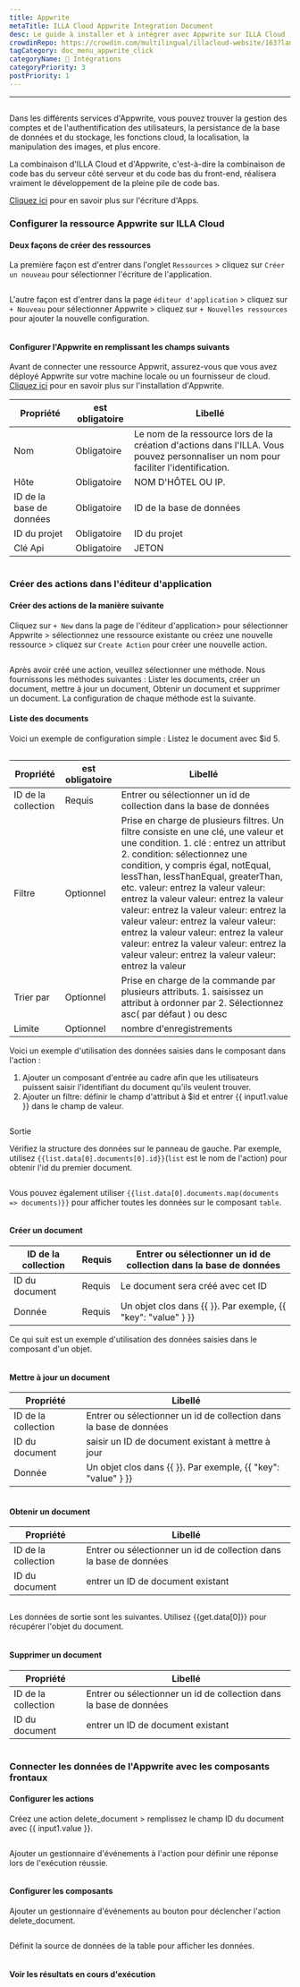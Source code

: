 ```yaml
---
title: Appwrite
metaTitle: ILLA Cloud Appwrite Integration Document
desc: Le guide à installer et à intégrer avec Appwrite sur ILLA Cloud
crowdinRepo: https://crowdin.com/multilingual/illacloud-website/163?languages=fr&filter=basic&value=0
tagCategory: doc_menu_appwrite_click
categoryName: 🔨 Intégrations
categoryPriority: 3
postPriority: 1
---
```


* * *

## <h2 hidden>Appwrite Databse</h2>

Dans les différents services d'Appwrite, vous pouvez trouver la gestion des comptes et de l'authentification des utilisateurs, la persistance de la base de données et du stockage, les fonctions cloud, la localisation, la manipulation des images, et plus encore. 

La combinaison d'ILLA Cloud et d'Appwrite, c'est-à-dire la combinaison de code bas du serveur côté serveur et du code bas du front-end, réalisera vraiment le développement de la pleine pile de code bas.

[Cliquez ici](https://appwrite.io/) pour en savoir plus sur l'écriture d'Apps.

### Configurer la ressource Appwrite sur ILLA Cloud

#### Deux façons de créer des ressources

La première façon est d'entrer dans l'onglet `Ressources` > cliquez sur `Créer un nouveau` pour sélectionner l'écriture de l'application. 

<img src='https://cdn.illacloud.com/official-website/img/docs/assemble/appwrite1.png' alt="" />

L'autre façon est d'entrer dans la page `éditeur d'application` > cliquez sur `+ Nouveau` pour sélectionner Appwrite > cliquez sur `+ Nouvelles ressources` pour ajouter la nouvelle configuration. 

<img src='https://cdn.illacloud.com/official-website/img/docs/assemble/appwrite2.png' alt="" />

#### Configurer l'Appwrite en remplissant les champs suivants

Avant de connecter une ressource Appwrit, assurez-vous que vous avez déployé Appwrite sur votre machine locale ou un fournisseur de cloud. [Cliquez ici](https://appwrite.io/docs/installation) pour en savoir plus sur l'installation d'Appwrite. 

| Propriété                | est obligatoire | Libellé                                                                                                                              |
| ------------------------ | --------------- | ------------------------------------------------------------------------------------------------------------------------------------ |
| Nom                      | Obligatoire     | Le nom de la ressource lors de la création d'actions dans l'ILLA. Vous pouvez personnaliser un nom pour faciliter l'identification.  |
| Hôte                     | Obligatoire     | NOM D'HÔTEL OU IP.                                                                                                                   |
| ID de la base de données | Obligatoire     | ID de la base de données                                                                                                             |
| ID du projet             | Obligatoire     | ID du projet                                                                                                                         |
| Clé Api                  | Obligatoire     | JETON                                                                                                                                |

<img src='https://cdn.illacloud.com/official-website/img/docs/assemble/appwrite3.png' alt="" />

### Créer des actions dans l'éditeur d'application

#### Créer des actions de la manière suivante

Cliquez sur `+ New` dans la page de l'éditeur d'application> pour sélectionner Appwrite > sélectionnez une ressource existante ou créez une nouvelle ressource > cliquez sur `Create Action` pour créer une nouvelle action. 

<img src='https://cdn.illacloud.com/official-website/img/docs/assemble/appwrite4.png' alt="" />

Après avoir créé une action, veuillez sélectionner une méthode. Nous fournissons les méthodes suivantes : Lister les documents, créer un document, mettre à jour un document, Obtenir un document et supprimer un document. La configuration de chaque méthode est la suivante. 

#### Liste des documents

Voici un exemple de configuration simple : Listez le document avec $id 5. 

<img src='https://cdn.illacloud.com/official-website/img/docs/assemble/appwrite5.png' alt="" />

| Propriété           | est obligatoire | Libellé                                                                                                                                                                                                                                                                                                                                                                                                                                                                                                                                                  |
| ------------------- | --------------- | -------------------------------------------------------------------------------------------------------------------------------------------------------------------------------------------------------------------------------------------------------------------------------------------------------------------------------------------------------------------------------------------------------------------------------------------------------------------------------------------------------------------------------------------------------- |
| ID de la collection | Requis          | Entrer ou sélectionner un id de collection dans la base de données                                                                                                                                                                                                                                                                                                                                                                                                                                                                                       |
| Filtre              | Optionnel       | Prise en charge de plusieurs filtres. Un filtre consiste en une clé, une valeur et une condition. 1. clé : entrez un attribut 2. condition: sélectionnez une condition, y compris égal, notEqual, lessThan, lessThanEqual, greaterThan, etc. valeur: entrez la valeur valeur: entrez la valeur valeur: entrez la valeur valeur: entrez la valeur valeur: entrez la valeur valeur: entrez la valeur valeur: entrez la valeur valeur: entrez la valeur valeur: entrez la valeur valeur: entrez la valeur valeur: entrez la valeur valeur: entrez la valeur |
| Trier par           | Optionnel       | Prise en charge de la commande par plusieurs attributs. 1. saisissez un attribut à ordonner par 2. Sélectionnez asc( par défaut ) ou desc                                                                                                                                                                                                                                                                                                                                                                                                                |
| Limite              | Optionnel       | nombre d'enregistrements                                                                                                                                                                                                                                                                                                                                                                                                                                                                                                                                 |

Voici un exemple d'utilisation des données saisies dans le composant dans l'action :

1.  Ajouter un composant d'entrée au cadre afin que les utilisateurs puissent saisir l'identifiant du document qu'ils veulent trouver.  
2.  Ajouter un filtre: définir le champ d'attribut à $id et entrer {{ input1.value }} dans le champ de valeur. 

<img src='https://cdn.illacloud.com/official-website/img/docs/assemble/appwrite6.png' alt="" />

Sortie

Vérifiez la structure des données sur le panneau de gauche. Par exemple, utilisez `{{list.data[0].documents[0].id}}`(`list` est le nom de l'action) pour obtenir l'id du premier document. 

<img src='https://cdn.illacloud.com/official-website/img/docs/assemble/appwrite7.png' alt="" />

Vous pouvez également utiliser `{{list.data[0].documents.map(documents => documents)}}` pour afficher toutes les données sur le composant `table`. 

<img src='https://cdn.illacloud.com/official-website/img/docs/assemble/appwrite8.png' alt="" />

#### Créer un document

| ID de la collection | Requis | Entrer ou sélectionner un id de collection dans la base de données |
| ------------------- | ------ | ------------------------------------------------------------------ |
| ID du document      | Requis | Le document sera créé avec cet ID                                  |
| Donnée              | Requis | Un objet clos dans {{ }}. Par exemple, {{ "key": "value" } }}      |

Ce qui suit est un exemple d'utilisation des données saisies dans le composant d'un objet. 

<img src='https://cdn.illacloud.com/official-website/img/docs/assemble/appwrite9.png' alt="" />

#### Mettre à jour un document

| Propriété           | Libellé                                                            |
| ------------------- | ------------------------------------------------------------------ |
| ID de la collection | Entrer ou sélectionner un id de collection dans la base de données |
| ID du document      | saisir un ID de document existant à mettre à jour                  |
| Donnée              | Un objet clos dans {{ }}. Par exemple, {{ "key": "value" } }}      |

<img src='https://cdn.illacloud.com/official-website/img/docs/assemble/appwrite10.png' alt="" />

#### Obtenir un document

| Propriété           | Libellé                                                            |
| ------------------- | ------------------------------------------------------------------ |
| ID de la collection | Entrer ou sélectionner un id de collection dans la base de données |
| ID du document      | entrer un ID de document existant                                  |

<img src='https://cdn.illacloud.com/official-website/img/docs/assemble/appwrite11.png' alt="" />

Les données de sortie sont les suivantes. Utilisez {{get.data[0]}} pour récupérer l'objet du document.

<img src='https://cdn.illacloud.com/official-website/img/docs/assemble/appwrite12.png' alt="" />

#### Supprimer un document

| Propriété           | Libellé                                                            |
| ------------------- | ------------------------------------------------------------------ |
| ID de la collection | Entrer ou sélectionner un id de collection dans la base de données |
| ID du document      | entrer un ID de document existant                                  |

<img src='https://cdn.illacloud.com/official-website/img/docs/assemble/appwrite13.png' alt="" />

### Connecter les données de l'Appwrite avec les composants frontaux

#### Configurer les actions

Créez une action delete_document > remplissez le champ ID du document avec {{ input1.value }}. 

<img src='https://cdn.illacloud.com/official-website/img/docs/assemble/appwrite14.png' alt="" />

Ajouter un gestionnaire d'événements à l'action pour définir une réponse lors de l'exécution réussie. 

<img src='https://cdn.illacloud.com/official-website/img/docs/assemble/appwrite15.png' alt="" />

#### Configurer les composants

Ajouter un gestionnaire d'événements au bouton pour déclencher l'action delete_document. 

<img src='https://cdn.illacloud.com/official-website/img/docs/assemble/appwrite16.png' alt="" />

Définit la source de données de la table pour afficher les données. 

<img src='https://cdn.illacloud.com/official-website/img/docs/assemble/appwrite17.png' alt="" />

#### Voir les résultats en cours d'exécution

<img src='https://cdn.illacloud.com/official-website/img/docs/assemble/appwrite18.gif' alt="" />
